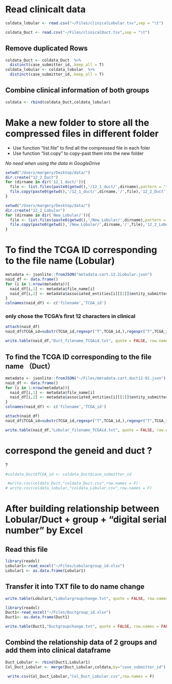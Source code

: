 

# Read clinicalt data 


```r
coldata_lobular <- read.csv("~/Files/clinicalLobular.tsv",sep = "\t")
```

```r
coldata_Duct <- read.csv("~/Files/clinicalDuct.tsv",sep = "\t")
```


## Remove duplicated Rows

```r
coldata_Duct <- coldata_Duct  %>% 
  distinct(case_submitter_id,.keep_all = T)
coldata_lobular <- coldata_lobular  %>% 
  distinct(case_submitter_id,.keep_all = T)
```

## Combine clinical information of both groups 

```r
coldata <- rbind(coldata_Duct,coldata_lobular)
```






# Make a new folder to store all the compressed files in different folder
- Use function "list.file" to find all the compressed file in each foler
- Use function "list.copy" to copy-past them into the new folder

*No need when using the data in GoogleDrive*
```r
setwd("/Users/margery/Desktop/data/")
dir.create("12_2_Duct")
for (dirname in dir('12_1_duct/')){  
  file <- list.files(paste0(getwd(),'/12_1_duct/',dirname),pattern = '*.counts')  
  file.copy(paste0(getwd(),'/12_1_duct/',dirname,'/',file),'12_2_Duct')  
}
```



```r
setwd("/Users/margery/Desktop/data/")
dir.create("12_2_Lobular")
for (dirname in dir('New_Lobular/')){  
  file <- list.files(paste0(getwd(),'/New_Lobular/',dirname),pattern = '*.counts')  
  file.copy(paste0(getwd(),'/New_Lobular/',dirname,'/',file),'12_2_Lobular')  
}
```


# To find the TCGA ID corresponding to the file name (Lobular)

```r
metadata <- jsonlite::fromJSON("metadata.cart.12.2Lobular.json")
naid_df <- data.frame()
for (i in 1:nrow(metadata)){
  naid_df[i,1] <- metadata$file_name[i]
  naid_df[i,2] <- metadata$associated_entities[i][[1]]$entity_submitter_id
}
colnames(naid_df) <- c('filename','TCGA_id')
```


### only chose the TCGA's first 12 characters in clinical 

```r
attach(naid_df)
naid_df$TCGA_id=substr(TCGA_id,regexpr("T",TCGA_id,),regexpr("T",TCGA_id)+11)  
```


```r
write.table(naid_df,"Duct_filename_TCGAid.txt", quote = FALSE, row.names = FALSE,col.names = F)
```






## To find the TCGA ID corresponding to the file name （Duct）
```r
metadata <- jsonlite::fromJSON("~/Files/metadata.cart.duct12-01.json")
naid_df <- data.frame()
for (i in 1:nrow(metadata)){
  naid_df[i,1] <- metadata$file_name[i]
  naid_df[i,2] <- metadata$associated_entities[i][[1]]$entity_submitter_id
}
colnames(naid_df) <- c('filename','TCGA_id')
```

```r
attach(naid_df)
naid_df$TCGA_id=substr(TCGA_id,regexpr("T",TCGA_id,),regexpr("T",TCGA_id)+11)  
```


```r
write.table(naid_df,"Lobular_filename_TCGAid.txt", quote = FALSE, row.names = FALSE,col.names = F)


```

# correspond the geneid and duct ?

?

```r
#coldata_Duct$TCGA_id <- coldata_Duct$case_submitter_id
```

```r
 #write.csv(coldata_Duct,"coldata_Duct.csv",row.names = F)
# write.csv(coldata_lobular,"coldata_Lobular.csv",row.names = F)
```


# After building relationship between Lobular/Duct + group + "digital serial number" by Excel

## Read this file

```r
library(readxl)
Lobular1<-read_excel("~/Files/Lobulargroup_id.xlsx")
Lobular1 <- as.data.frame(Lobular1)
```

## Transfer it into TXT file to do name change 

```r
write.table(Lobular1,"Lobulargroupchange.txt", quote = FALSE, row.names = FALSE,col.names = F)
```

```r

library(readxl)
Duct1<-read_excel("~/Files/Ductgroup_id.xlsx")
Duct1<- as.data.frame(Duct1)
```

```r
write.table(Duct1,"Ductgroupchange.txt", quote = FALSE, row.names = FALSE,col.names = F)
```

## Combind the relationship data of 2 groups and add them into clinical dataframe

```r
Duct_Lobular <- rbind(Duct1,Lobular1)
Col_Duct_Lobular <- merge(Duct_Lobular,coldata,by="case_submitter_id")
```

```r
 write.csv(Col_Duct_Lobular,"Col_Duct_Lobular.csv",row.names = F)
``` 
